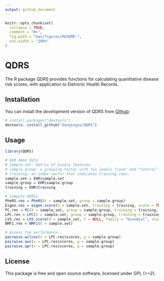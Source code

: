 ```yaml
---
output: github_document
---
```


<!-- README.md is generated from README.Rmd. Please edit that file -->

```r
knitr::opts_chunk$set(
  collapse = TRUE,
  comment = "#>",
  fig.path = "man/figures/README-",
  out.width = "100%"
)
```

# QDRS

<!-- badges: start -->
<!-- badges: end -->

The R package QDRS provides functions for calculating quantitative disease risk scores, with application to Eletronic Health Records.

## Installation

You can install the *development* version of QDRS from [Github](https://github.com/danqingxu/QDRS):

``` r
# install.packages("devtools")
devtools::install_github("danqingxu/QDRS")
```

## Usage

```r
library(QDRS)

# EHR demo data
# sample.set: matrix of binary features.
# sample.group: a grouping factor with two levels "Case" and "Control". 
# training: an index vector that indicates training rows.
sample.set = EHR$sample.set
sample.group = EHR$sample.group
training = EHR$training

# Compute QDRSs
PheRS.res = PheRS(X = sample.set, group = sample.group)
Eigen.res = eigen.score(X = sample.set, training = training, scale = TRUE)
PC.res = PC(X = sample.set, group = sample.group, training = training, scale = TRUE, pc.num = 1:2)
LPC.res = LPC(X = sample.set, group = sample.group, training = training, scale = TRUE)
LVS.res = LVS.score(X = sample.set, Y = NULL, family = "binomial", starting.choice = "random", p.seed = 124)
NMF1.res = NMF1(X = sample.set)

# Assess the performance
pairwise.wilcox(x = LPC.res$scores, g = sample.group)
pairwise.auc(x = LPC.res$scores, g = sample.group)
pairwise.upr(x = LPC.res$scores, g = sample.group)
```

## License
This package is free and open source software, licensed under GPL (>=2).
